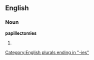==English==

===Noun===
'''papillectomies'''

# {{plural of|[[papillectomy]]}}

[[Category:English plurals ending in "-ies"]]
